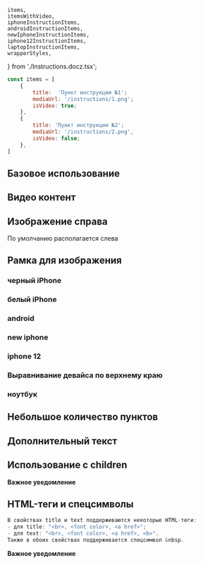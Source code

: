     items,
    itemsWithVideo,
    iphoneInstructionItems,
    androidInstructionItems,
    newIphoneInstructionItems,
    iphone12InstructionItems,
    laptopInstructionItems,
    wrapperStyles,
} from './Instructions.docz.tsx';

```javascript collapse=Демо данные
const items = [
    {
        title:  'Пункт инструкции №1';
        mediaUrl: '/instructions/1.png';
        isVideo: true;
    },
    {
        title: 'Пункт инструкции №2';
        mediaUrl: '/instructions/2.png',
        isVideo: false;
    },
]
```

## Базовое использование

<Playground style={wrapperStyles}>
    <Instructions title="Как подписаться" instructionItems={items} />
</Playground>

## Видео контент

<Playground style={wrapperStyles}>
    <Instructions title="Как подписаться" instructionItems={itemsWithVideo} />
</Playground>

## Изображение справа
По умолчанию располагается слева

<Playground style={wrapperStyles}>
    <Instructions title="Как подписаться" instructionItems={items} pictureAlign='right' />
</Playground>

## Рамка для изображения

### черный iPhone

<Playground style={wrapperStyles}>
    <Instructions title="Как подписаться" instructionItems={iphoneInstructionItems} pictureMask='black-iphone' />
</Playground>

### белый iPhone

<Playground style={wrapperStyles}>
    <Instructions title="Как подписаться" instructionItems={iphoneInstructionItems} pictureMask='white-iphone' />
</Playground>

### android

<Playground style={wrapperStyles}>
    <Instructions title="Как подписаться" instructionItems={androidInstructionItems} pictureMask='android' />
</Playground>

### new iphone

<Playground style={wrapperStyles}>
    <Instructions title="Как подписаться" instructionItems={newIphoneInstructionItems} pictureMask='new-iphone' />
</Playground>

### iphone 12

<Playground style={wrapperStyles}>
    <Instructions title="Как подписаться" instructionItems={iphone12InstructionItems} pictureMask='iphone-12' />
</Playground>

### Выравнивание девайса по верхнему краю

<Playground style={wrapperStyles}>
    <Instructions title="Как подписаться" instructionItems={iphone12InstructionItems} pictureMask='black-iphone' pictureVerticalAlign='top' />
</Playground>

### ноутбук

<Playground style={wrapperStyles}>
    <Instructions title="Как подписаться" instructionItems={laptopInstructionItems} pictureMask='laptop' />
</Playground>

## Небольшое количество пунктов

<Playground style={wrapperStyles}>
    <Instructions title="Как подписаться" instructionItems={[items[0], items[1]]} />
</Playground>

## Дополнительный текст

<Playground style={wrapperStyles}>
    <Instructions
        title="Как подписаться"
        instructionItems={items}
        additionalText="Авторизуйтесь на сайте сервиса special.megafon.ru, перейдите в магазин и добавьте покупки в корзину"
    />
</Playground>

## Использование с children

<Playground style={wrapperStyles}>
    <Instructions
        title="Как подписаться"
        instructionItems={items}
    >
        <strong
            style={{
                display: 'block',
                color: 'red',
                margin: '32px auto',
                textAlign: 'center'
            }}
        >
            Важное уведомление
        </strong>
    </Instructions>
</Playground>

## HTML-теги и спецсимволы

```javascript
В свойствах title и text поддерживаются некоторые HTML-теги:
- для title: "<br>, <font color>, <a href>";
- для text: "<br>, <font color>, <a href>, <b>".
Также в обоих свойствах поддерживается спецсимвол &nbsp.
```

<Playground style={wrapperStyles}>
    <Instructions
        title='Скачивайте&nbspмобильное приложение <font color="#731982">МегаФон</font><br>по <a href="https://moscow.megafon.ru">ссылке</a>'
        instructionItems={items}
        additionalText='<b>Текстовое</b> <font color="#731982">описание</font> не<br>должно <a href="https://moscow.megafon.ru">превышать</a> 150&nbspсимволов.'
    >
        <strong
            style={{
                display: 'block',
                color: 'red',
                margin: '32px auto',
                textAlign: 'center'
            }}
        >
            Важное уведомление
        </strong>
    </Instructions>
</Playground>
